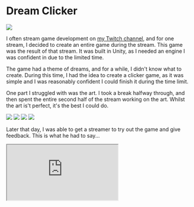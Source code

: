 # Dream Clicker

<Image src="dream-clicker/thumbnail.png" />

I often stream game development on <a href="https://ermil.me/twitch" target="_blank">my Twitch channel</a>, and for one stream, I decided to create an entire game during the stream. This game was the result of that stream. It was built in Unity, as I needed an engine I was confident in due to the limited time.

The game had a theme of dreams, and for a while, I didn't know what to create. During this time, I had the idea to create a clicker game, as it was simple and I was reasonably confident I could finish it during the time limit.

One part I struggled with was the art. I took a break halfway through, and then spent the entire second half of the stream working on the art. Whilst the art is't perfect, it's the best I could do.

<Image src="dream-clicker/BigDream.png" quality={100} contain />
<Image src="dream-clicker/DreamCatcher.png" quality={100} contain />
<Image src="dream-clicker/DreamClouds.png" quality={100} contain />
<Image src="dream-clicker/DreamMachine.png" quality={100} contain />

Later that day, I was able to get a streamer to try out the game and give feedback. This is what he had to say...

<Iframe
  src="https://www.youtube-nocookie.com/embed/UNhlMHoadiw?&rel=0&iv_load_policy=3"
  style={{
    aspectRatio: "16/9",
    width: "83.333333%",
    marginLeft: "auto",
    marginRight: "auto",
    borderStyle: "none",
    borderWidth: "0px",
  }}
  allowFullScreen
/>

If you would like to give the game a try, it's linked below.

<Iframe
  src="https://itch.io/embed/1651438?border_width=0&dark=true&bg_color=1F2937"
  style={{
    width: "83.333333%",
    maxHeight: "177px", // Only for this specific iframe, since it never goes taller than this
    marginLeft: "auto",
    marginRight: "auto",
    borderStyle: "none",
    borderWidth: "0px",
  }}
/>
